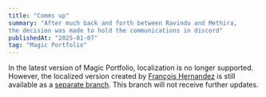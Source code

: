 ```yaml
---
title: "Comms up"
summary: "After much back and forth between Ravindu and Methira, 
the decision was made to hold the communications in discord"
publishedAt: "2025-01-07"
tag: "Magic Portfolio"
---
```


In the latest version of Magic Portfolio, localization is no longer supported. However, the localized version created by [François Hernandez](https://github.com/francoishernandez) is still available as a [separate branch](https://github.com/once-ui-system/magic-portfolio/tree/localization-(Once-UI-0.4.2)). This branch will not receive further updates.